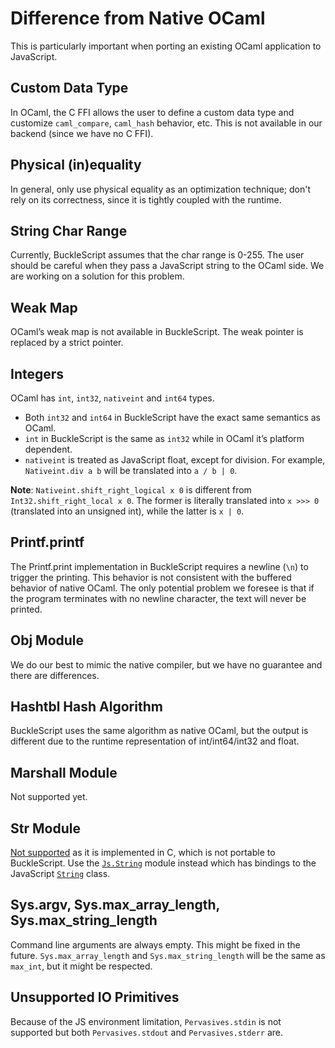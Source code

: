 
# Difference from Native OCaml

This is particularly important when porting an existing OCaml application to JavaScript.

## Custom Data Type

In OCaml, the C FFI allows the user to define a custom data type and customize `caml_compare`, `caml_hash` behavior, etc. This is not available in our backend (since we have no C FFI).

## Physical (in)equality

In general, only use physical equality as an optimization technique; don't rely on its correctness, since it is tightly coupled with the runtime.

## String Char Range

Currently, BuckleScript assumes that the char range is 0-255. The user should be careful when they pass a JavaScript string to the OCaml side. We are working on a solution for this problem.

## Weak Map

OCaml’s weak map is not available in BuckleScript. The weak pointer is replaced by a strict pointer.

## Integers

OCaml has `int`, `int32`, `nativeint` and `int64` types.

- Both `int32` and `int64` in BuckleScript have the exact same semantics as OCaml.
- `int` in BuckleScript is the same as `int32` while in OCaml it’s platform dependent.
- `nativeint` is treated as JavaScript float, except for division. For example, `Nativeint.div a b` will be translated into `a / b | 0`.

**Note**: `Nativeint.shift_right_logical x 0` is different from `Int32.shift_right_local x 0`. The former is literally translated into `x >>> 0` (translated into an unsigned int), while the latter is `x | 0`.

## Printf.printf

The Printf.print implementation in BuckleScript requires a newline (`\n`) to trigger the printing. This behavior is not consistent with the buffered behavior of native OCaml. The only potential problem we foresee is that if the program terminates with no newline character, the text will never be printed.

## Obj Module

We do our best to mimic the native compiler, but we have no guarantee and there are differences.

## Hashtbl Hash Algorithm

BuckleScript uses the same algorithm as native OCaml, but the output is different due to the runtime representation of int/int64/int32 and float.

## Marshall Module

Not supported yet.

## Str Module

[Not supported](https://github.com/BuckleScript/bucklescript/issues/879) as it is implemented in C, which is not portable to BuckleScript. Use the [`Js.String`](/bucklescript/api/Js.String.html) module instead which has bindings to the JavaScript [`String`](https://developer.mozilla.org/en-US/docs/Web/JavaScript/Reference/Global_Objects/String) class.

## Sys.argv, Sys.max_array_length, Sys.max_string_length

Command line arguments are always empty. This might be fixed in the future. `Sys.max_array_length` and `Sys.max_string_length` will be the same as `max_int`, but it might be respected.

## Unsupported IO Primitives

Because of the JS environment limitation, `Pervasives.stdin` is not supported but both `Pervasives.stdout` and `Pervasives.stderr` are.
